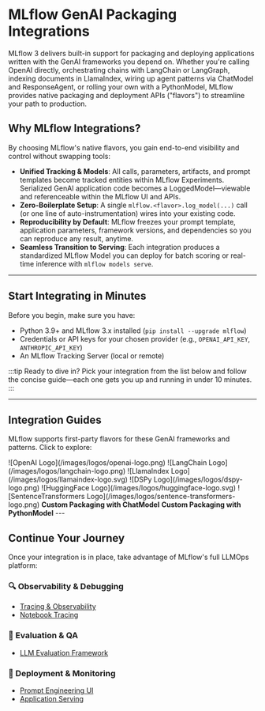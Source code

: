 
# MLflow GenAI Packaging Integrations

MLflow 3 delivers built-in support for packaging and deploying applications written with the GenAI frameworks you depend on. Whether you're calling OpenAI directly, orchestrating chains with LangChain or LangGraph, indexing documents in LlamaIndex, wiring up agent patterns via ChatModel and ResponseAgent, or rolling your own with a PythonModel, MLflow provides native packaging and deployment APIs ("flavors") to streamline your path to production.

## Why MLflow Integrations?

By choosing MLflow's native flavors, you gain end-to-end visibility and control without swapping tools:

- **Unified Tracking & Models**: All calls, parameters, artifacts, and prompt templates become tracked entities within MLflow Experiments. Serialized GenAI application code becomes a LoggedModel—viewable and referenceable within the MLflow UI and APIs.
- **Zero-Boilerplate Setup**: A single `mlflow.<flavor>.log_model(...)` call (or one line of auto-instrumentation) wires into your existing code.
- **Reproducibility by Default**: MLflow freezes your prompt template, application parameters, framework versions, and dependencies so you can reproduce any result, anytime.
- **Seamless Transition to Serving**: Each integration produces a standardized MLflow Model you can deploy for batch scoring or real-time inference with `mlflow models serve`.

---

## Start Integrating in Minutes

Before you begin, make sure you have:

- Python 3.9+ and MLflow 3.x installed (`pip install --upgrade mlflow`)
- Credentials or API keys for your chosen provider (e.g., `OPENAI_API_KEY`, `ANTHROPIC_API_KEY`)
- An MLflow Tracking Server (local or remote)

:::tip Ready to dive in?
Pick your integration from the list below and follow the concise guide—each one gets you up and running in under 10 minutes.
:::

---

## Integration Guides

MLflow supports first-party flavors for these GenAI frameworks and patterns. Click to explore:

<CardGroup isSmall>
  <SmallLogoCard link="/genai/flavors/openai">
    <span>![OpenAI Logo](/images/logos/openai-logo.png)</span>
  </SmallLogoCard>
  <SmallLogoCard link="/genai/flavors/langchain">
    <span>![LangChain Logo](/images/logos/langchain-logo.png)</span>
  </SmallLogoCard>
  <SmallLogoCard link="/genai/flavors/llama-index">
    <span>![LlamaIndex Logo](/images/logos/llamaindex-logo.svg)</span>
  </SmallLogoCard>
  <SmallLogoCard link="/genai/flavors/dspy">
    <span>![DSPy Logo](/images/logos/dspy-logo.png)</span>
  </SmallLogoCard>
  <SmallLogoCard link="/ml/deep-learning/transformers">
    <span>![HuggingFace Logo](/images/logos/huggingface-logo.svg)</span>
  </SmallLogoCard>
  <SmallLogoCard link="/ml/deep-learning/sentence-transformers">
    <span>![SentenceTransformers Logo](/images/logos/sentence-transformers-logo.png)</span>
  </SmallLogoCard>
  <SmallLogoCard link="/genai/flavors/chat-model-intro">
    <b>Custom Packaging with ChatModel</b>
  </SmallLogoCard>
  <SmallLogoCard link="/genai/flavors/custom-pyfunc-for-llms">
    <b>Custom Packaging with PythonModel</b>
  </SmallLogoCard>
</CardGroup>
---

## Continue Your Journey

Once your integration is in place, take advantage of MLflow's full LLMOps platform:

### 🔍 Observability & Debugging
- [Tracing & Observability](/genai/getting-started/tracing/tracing-ide)
- [Notebook Tracing](/genai/getting-started/tracing/tracing-notebook)

### 🧪 Evaluation & QA
- [LLM Evaluation Framework](/genai/getting-started/eval)

### 🚀 Deployment & Monitoring
- [Prompt Engineering UI](/genai/prompt-version-mgmt/prompt-engineering)
- [Application Serving](/genai/serving)
